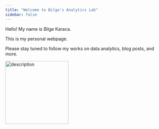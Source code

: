 ```yaml
---
title: "Welcome to Bilge's Analytics Lab"
sidebar: false 
---
```


Hello! My name is Bilge Karaca.

This is my personal webpage.

Please stay tuned to follow my works on data analytics, blog posts, and more.

![](https://i.giphy.com/media/v1.Y2lkPTc5MGI3NjExZzNzaHVyMWhldHRxdTN6cTEzdTZzdGxjbTk0bDAyMWk1amw0a2hjOSZlcD12MV9pbnRlcm5hbF9naWZfYnlfaWQmY3Q9cw/V4EJ4p9HtRpqnTwumB/giphy.gif){alt="description" width="200"}
